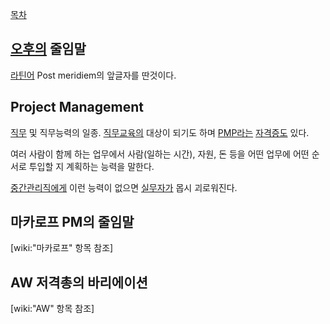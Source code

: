 [[목차]]

== [[오후]]의 줄임말 ==
[[라틴어]] Post meridiem의 앞글자를 딴것이다.

== Project Management ==
[[직무]] 및 직무능력의 일종. [[직무교육]]의 대상이 되기도 하며 [[PMP]]라는 [[자격증]]도 있다.

여러 사람이 함께 하는 업무에서 사람(일하는 시간), 자원, 돈 등을 어떤 업무에 어떤 순서로 투입할 지 계획하는 능력을 말한다.

[[중간관리직]]에게 이런 능력이 없으면 [[실무자]]가 몹시 괴로워진다.

== 마카로프 PM의 줄임말 ==
[wiki:"마카로프" 항목 참조]
== AW 저격총의 바리에이션 ==
[wiki:"AW" 항목 참조]
